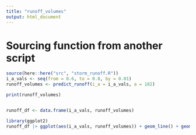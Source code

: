 ```yaml
---
title: "runoff_volumes"
output: html_document
---
```


# Sourcing function from another script 
```r
source(here::here("src", "storm_runoff.R"))
i_a_vals <- seq(from = 0.6, to = 0.8, by = 0.01)
runoff_volumes <- predict_runoff(i_a = i_a_vals, a = 182)

print(runoff_volumes)


runoff_df <- data.frame(i_a_vals, runoff_volumes)

library(ggplot2)
runoff_df |> ggplot(aes(i_a_vals, runoff_volumes)) + geom_line() + geom_point() + theme_bw() + labs(x = "Fraction of Impervious Cover in Watershed (I_a)", y = "Predicted Runoff Volumes of Stormwater (cubic-ft)", title = "Predicted Volumes of Stormwater Runoff in a Specific Watershed")

```





